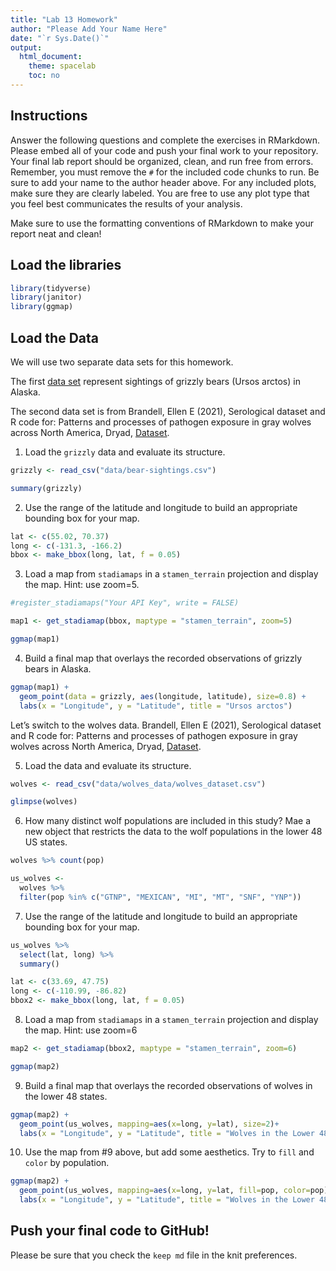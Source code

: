 ```yaml
---
title: "Lab 13 Homework"
author: "Please Add Your Name Here"
date: "`r Sys.Date()`"
output:
  html_document:
    theme: spacelab
    toc: no
---
```


## Instructions
Answer the following questions and complete the exercises in RMarkdown. Please embed all of your code and push your final work to your repository. Your final lab report should be organized, clean, and run free from errors. Remember, you must remove the `#` for the included code chunks to run. Be sure to add your name to the author header above. For any included plots, make sure they are clearly labeled. You are free to use any plot type that you feel best communicates the results of your analysis.  

Make sure to use the formatting conventions of RMarkdown to make your report neat and clean!  

## Load the libraries  
```r
library(tidyverse)
library(janitor)
library(ggmap)
``` 

## Load the Data
We will use two separate data sets for this homework.  

The first [data set](https://rcweb.dartmouth.edu/~f002d69/workshops/index_rspatial.html) represent sightings of grizzly bears (Ursos arctos) in Alaska.  

The second data set is from Brandell, Ellen E (2021), Serological dataset and R code for: Patterns and processes of pathogen exposure in gray wolves across North America, Dryad, [Dataset](https://doi.org/10.5061/dryad.5hqbzkh51).  

1. Load the `grizzly` data and evaluate its structure.  
```r
grizzly <- read_csv("data/bear-sightings.csv")
```

```r
summary(grizzly)
```

2. Use the range of the latitude and longitude to build an appropriate bounding box for your map.  
```r
lat <- c(55.02, 70.37)
long <- c(-131.3, -166.2)
bbox <- make_bbox(long, lat, f = 0.05)
```

3. Load a map from `stadiamaps` in a `stamen_terrain` projection and display the map. Hint: use zoom=5.  
```r
#register_stadiamaps("Your API Key", write = FALSE)
```

```r
map1 <- get_stadiamap(bbox, maptype = "stamen_terrain", zoom=5)
```

```r
ggmap(map1)
```

4. Build a final map that overlays the recorded observations of grizzly bears in Alaska.  
```r
ggmap(map1) + 
  geom_point(data = grizzly, aes(longitude, latitude), size=0.8) +
  labs(x = "Longitude", y = "Latitude", title = "Ursos arctos")
```

Let's switch to the wolves data. Brandell, Ellen E (2021), Serological dataset and R code for: Patterns and processes of pathogen exposure in gray wolves across North America, Dryad, [Dataset](https://doi.org/10.5061/dryad.5hqbzkh51).  

5. Load the data and evaluate its structure.  
```r
wolves <- read_csv("data/wolves_data/wolves_dataset.csv")
```

```r
glimpse(wolves)
```

6. How many distinct wolf populations are included in this study? Mae a new object that restricts the data to the wolf populations in the lower 48 US states.  
```r
wolves %>% count(pop)
```

```r
us_wolves <- 
  wolves %>% 
  filter(pop %in% c("GTNP", "MEXICAN", "MI", "MT", "SNF", "YNP"))
```

7. Use the range of the latitude and longitude to build an appropriate bounding box for your map.  
```r
us_wolves %>% 
  select(lat, long) %>% 
  summary()
```

```r
lat <- c(33.69, 47.75)
long <- c(-110.99, -86.82)
bbox2 <- make_bbox(long, lat, f = 0.05)
```

8.  Load a map from `stadiamaps` in a `stamen_terrain` projection and display the map. Hint: use zoom=6
```r
map2 <- get_stadiamap(bbox2, maptype = "stamen_terrain", zoom=6)
```

```r
ggmap(map2)
```

9. Build a final map that overlays the recorded observations of wolves in the lower 48 states.  
```r
ggmap(map2) + 
  geom_point(us_wolves, mapping=aes(x=long, y=lat), size=2)+
  labs(x = "Longitude", y = "Latitude", title = "Wolves in the Lower 48")
```

10. Use the map from #9 above, but add some aesthetics. Try to `fill` and `color` by population.  
```r
ggmap(map2) + 
  geom_point(us_wolves, mapping=aes(x=long, y=lat, fill=pop, color=pop), size=3)+
  labs(x = "Longitude", y = "Latitude", title = "Wolves in the Lower 48")
```

## Push your final code to GitHub!
Please be sure that you check the `keep md` file in the knit preferences. 